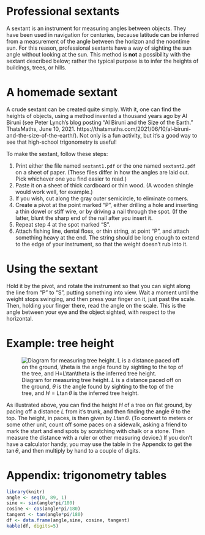 # Professional sextants

A sextant is an instrument for measuring angles between objects. They have been
used in navigation for centuries, because latitude can be inferred from a
measurement of the angle between the horizon and the noontime sun. For this
reason, professional sextants have a way of sighting the sun angle without
looking at the sun.  This method is **not** a possibility with the sextant
described below; rather the typical purpose is to infer the heights of
buildings, trees, or hills.

# A homemade sextant

A crude sextant can be created quite simply.  With it, one can find the heights
of objects, using a method invented a thousand years ago by Al Biruni (see
Peter Lynch's blog posting “Al Biruni and the Size of the Earth.” ThatsMaths,
June 10, 2021.
https://thatsmaths.com/2021/06/10/al-biruni-and-the-size-of-the-earth/). Not
only is a fun activity, but it's a good way to see that high-school
trigonometry is useful!

To make the sextant, follow these steps:

1. Print either the file named `sextant1.pdf` or the one named `sextant2.pdf` on
   a sheet of paper. (These files differ in how the angles are laid out. Pick
   whichever one you find easier to read.)
2. Paste it on a sheet of thick cardboard or thin wood.  (A wooden shingle
   would work well, for example.)
3. If you wish, cut along the gray outer semicircle, to eliminate corners.
4. Create a pivot at the point marked "P", either drilling a hole and inserting
   a thin dowel or stiff wire, or by driving a nail through the spot.  (If the
   latter, blunt the sharp end of the nail after you insert it.
5. Repeat step 4 at the spot marked "S".
6. Attach fishing line, dental floss, or thin string, at point "P", and attach
   something heavy at the end.  The string should be long enough to extend to
   the edge of your instrument, so that the weight doesn't rub into it.

# Using the sextant

Hold it by the pivot, and rotate the instrument so that you can sight along the
line from "P" to "S", putting something into view.  Wait a moment until the
weight stops swinging, and then press your finger on it, just past the scale.
Then, holding your finger there, read the angle on the scale.  This is the
angle between your eye and the object sighted, with respect to the horizontal.

# Example: tree height

![Diagram for measuring tree height.  $L$ is a distance paced off on the ground, $\theta$
is the angle found by sighting to the top of the tree, and $H=L\tan\theta$ is the inferred tree height.](tree.png)

As illustrated above, you can find the height $H$ of a tree on flat ground, by
pacing off a distance $L$ from it's trunk, and then finding the angle $\theta$
to the top. The height, in paces, is then given by $L\tan\theta$.  (To convert
to meters or some other unit, count off some paces on a sidewalk, asking a
friend to mark the start and end spots by scratching with chalk or a stone.
Then measure the distance with a ruler or other measuring device.)  If you
don't have a calculator handy, you may use the table in the Appendix to get the
$\tan\theta$, and then multiply by hand to a couple of digits.

# Appendix: trigonometry tables

```r
library(knitr)
angle <- seq(0, 89, 1)
sine <- sin(angle*pi/180)
cosine <- cos(angle*pi/180)
tangent <- tan(angle*pi/180)
df <- data.frame(angle,sine, cosine, tangent)
kable(df, digits=5)
```
